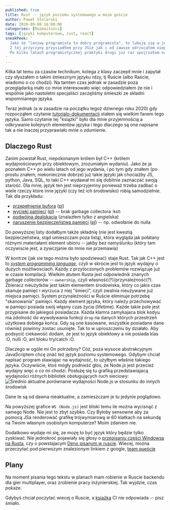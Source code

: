 ```yaml
---
published: true
title: Rust -- język poziomu systemowego w moim guście
author: Paweł Stolarski
date: 2020-09-08 16:00:00
categories: [Rozmaitości]
tags: [języki komputerowe, rust, react]
sneakPeek: '
  Jako że "leniwy programista to dobry programista", to lubuję się w językach cechujących się pewną prostotą i przemyślanym podejsciem.
  Z tej przyczyny przysiadłem przy JSie jak i od zawsze odrzucałem nieprzyjemnego dla mnie C++.
  Po kilku latach programistycznej praktyki drugi juz raz spojrzałem na Rusta i cóż -- wpasował się.
'
---
```


Kilka lat temu za czasów technikum, kolega z klasy zaczepił mnie i zapytał czy słyszałem o takim śmiesznym języku rdzy,
tj Ruście (albo Raście, wiadomo o co chodzi). Na tamten czas jednak w zasadzie poza przeglądarką mało co mnie interesowało więc odpowiedziałem że nie
i wspólnie jako nastoletni specjaliści zaczęliśmy śmieszki ze składni wspomnianego języka.

Teraz jednak (a w zasadzie na początku tegoż dziwnego roku 2020) gdy rozpocząłem czytanie [tutorialo-dokumentacji](https://doc.rust-lang.org/book/)
stałem się wielkim fanem tego języka. Samo czytanie tej "książki" było dla mnie przyjemnością a odkrywanie kolejnych elementów języka
i tego dlaczego są one napisane tak a nie inaczej przyprawiało mnie o zdumienie.

## Dlaczego Rust

Zanim powstał Rust, niepokonanym królem był C++ (królem wydajnościowym przy obiektowym, zrozumiałym wydaniu).
Jako że ja poznałem C++ po wielu latach od jego wydania, i po tym gdy znałem (po prostu znałem; niekoniecznie dobrze)
już takie języki jak chociażby JS, python, Java, SQL, to taki C++ wydawał mi się dobitnie zaznaczać swoją starość.
Dla mnie, język ten jest nieprzyjemny ponieważ trzeba zadbać o wiele rzeczy które inne języki (czy też ich środowisko) robią samodzielnie. Tak dla przykładu:
 * [przepełnienie bufora](https://en.wikipedia.org/wiki/Buffer_overflow) ([pl](https://pl.wikipedia.org/wiki/Przepełnienie_bufora))
 * [wycieki pamięci](https://en.wikipedia.org/wiki/Memory_leak) ([pl](https://pl.wikipedia.org/wiki/Wyciek_pamięci)) -- brak garbage collectora :kot:
 * [podwójna dealokacja](https://stackoverflow.com/questions/21057393/what-does-double-free-mean) (znalazłem tylko z angielska)
 * [naruszenie bezpieczeństwa pamięci](https://en.wikipedia.org/wiki/Segmentation_fault) ([pl](https://pl.wikipedia.org/wiki/Naruszenie_ochrony_pamięci)) -- np. odwołanie do nulla

Do powyższej listy dodałbym także składnię (nie jest kwestią bezpieczeństwa, stąd umieszczam poza listą),
która wygląda jak połatany różnymi materiałami element ubioru -- jakby bez namyślunku (który tam oczywiscie jest, a zywczjanie do mnie nie przemawia)

W kontrze (jak sie tego można było spodziewać) staje Rust. Tak jak C++ jest to *[system programming language](https://en.wikipedia.org/wiki/System_programming_language)*,
czyli w skrócie jest to język wydajny o dużych możliwosciach. Każdy z przytoczonych problemów rozwiązuje już w czasie kompilacji.
Wielkim atutem Rusta jest odpowiednik znanych garbage collectorów -- `ownership`, czyli własność(?)/przynależność(?).
Zbieracz nieużytków jest takim elementem środowiska, który co jakis czas skanuje pamięć i wyrzuca z niej "śmieci",
czyli zwalnia nieużywane już miejsca pamięci. System przynależności w Ruście eliminuje potrzebę "skanowania" pamięci.
Każdy element języka, który należy przechowywać w pamięci posiada swój włąsny czas życia (lifetime).
Każde takie pole jest przypisane do jakiegoś posiadacza. Każda klamra zamykajaca blok kodyu ma zdolność
do wywoływania funkcji `drop` na danych których przestrzeń użytkowa dobiega końca.
Gdy są one kasowane, wszystkie posiadane dane również powinny zostac usunięte. Tak to w uproszczeniu by działało.
Aby podsycić ciekawość dodam, ze jest to język obiektowy a nie posiada klas :O, nulli :O, ani bloku try/catch :O.

Dlaczego w ogóle mi On potrzebny? Cóż, poza wysoce abstrakcyjnym JavaScriptem chcę znać też język poziomu systemowego.
Gdybym chciał napisać program stawiajac na wydajność, to użyłbym właśnie takiego języka.
Oczywiście, ktoś mógły podnieść głos, że Node.js jest przecież wydajny więc o co mi chodzi.
Posłużę się tu grafiką przedstawiajacą wydajności różnych bibliotek obsługujących ruch sieciowy:
![Średnio aktualne porównanie wydajności Node.js w stosunku do innych środowisk](./uWS.png)

<Note>Dane te są od dawna nieaktualne, a zamieszczam je tu jedynie poglądowo.</Note>

Na powyższej grafice `WS (Node.js)` jest bliski temu ile można wycisnąć z samego Node. Nie jest to zbyt szybko.
Czy Byłoby sensowne aby za pomocą JSa renderować grafikę trójwymiarową
w 60 klatkach na sekundę na Twoim własnym osobistym komputerze? Moim zdaniem nie.

Dodatkowo wydaje mi się, ze mozę to być język który będzie tylko zyskiwać.
Nie jednokroć pojawiały się głosy o [przepisaniu części Windowsa na Rusta](https://msrc-blog.microsoft.com/2019/11/07/using-rust-in-windows/),
czy o powstajacym [Deno pisanym w ruscie](https://deno.land/).
Wiecej, można przeczytać pod pierwszym znalezionym linkiem z google, [team queście](https://teamquest.pl/blog/1376_czy-rust-to-nowe-c)

## Plany

Na moment pisania tego tekstu w planach mam robienie w Ruscie backendu dla gier multiplayer,
oraz zrobienie pracy inżynierskiej. Tak wyjdzie, czas pokaże.

Gdybyś chciał poczytać wiecej o Ruscie, a [książka](https://doc.rust-lang.org/book/) CI nie odpowiada -- pisz śmiało.